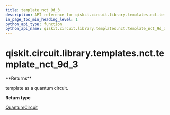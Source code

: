 ```yaml
---
title: template_nct_9d_3
description: API reference for qiskit.circuit.library.templates.nct.template_nct_9d_3
in_page_toc_min_heading_level: 1
python_api_type: function
python_api_name: qiskit.circuit.library.templates.nct.template_nct_9d_3
---
```


# qiskit.circuit.library.templates.nct.template\_nct\_9d\_3

<Function id="qiskit.circuit.library.templates.nct.template_nct_9d_3" name="template_nct_9d_3" isDedicatedPage={true} github="https://github.com/qiskit/qiskit/tree/stable/0.20/qiskit/circuit/library/templates/nct/template_nct_9d_3.py" signature="template_nct_9d_3()">
  **Returns**

  template as a quantum circuit.

  **Return type**

  [QuantumCircuit](qiskit.circuit.QuantumCircuit "qiskit.circuit.QuantumCircuit")
</Function>

